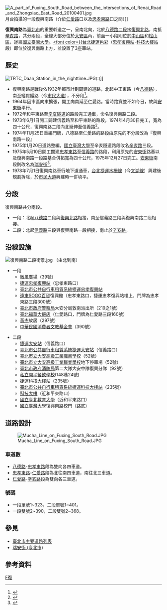 [[File:A_part_of_Fuxing_South_Road_between_the_intersections_of_Renai_Road_and_Zhongxiao_East_Road_20100401.jpg|thumb]]月台拍攝的一段復興南路（介於[[仁愛路_(台北市)|仁愛路]]口以及[[忠孝東路|忠孝東路]]口之間）]]

'''復興南路'''為[[臺北市|臺北市]]的重要幹道之一，呈南北向，北於[[八德路_(臺北市)|八德路二段]]接[[復興北路|復興北路]]，南抵[[辛亥路|辛亥路]]，共分兩段，全線大部分位於[[大安區_(臺北市)|大安區]]內，前面一小段則位於[[中山區_(臺北市)|中山區]]和[[松山區_(臺北市)|松山區]]，途經[[國立臺灣大學|國立臺灣大學]]。[[台北捷運文湖線|<font color={{台北捷運色彩]]（[[忠孝復興站|忠孝復興站]]-[[科技大樓站|科技大樓站]]段）即位於復興南路上方，並設置了3座車站。

==歷史==
[[File:TRTC_Daan_Station_in_the_nighttime.JPG|thumb]]口]]
*復興南路是戰後依1932年都市計劃闢建的道路，北起中正東路（今[[八德路_(臺北市)|八德路]]），南至縱貫鐵路（今[[市民大道|市民大道]]），不分段<ref>{{cite web|url=http://gissrv4.sinica.edu.tw/gis/taipei.aspx|title=臺北市百年歷史地圖|accessdate=2019-01-02|archive-date=2021-12-19|archive-url=https://web.archive.org/web/20211219044832/http://gissrv4.sinica.edu.tw/gis/taipei.aspx}}</ref>。
*1964年因市區向東擴張，開工向南延至仁愛路。當時路寬並不如今日，故與[[安東街|安東街]]平行。
*1972年和平東路至[[辛亥隧道|辛亥隧道]]的路段完工通車，命名復興南路二段。
*1973年6月1日開工闢建信義路至和平東路的路段，1974年4月30日完工，寬為四十公尺，復興南路二段向北延伸至信義路<ref>{{Cite book| url=https://www-ws.gov.taipei/001/Upload/public/Attachment/17414333478.pdf| title=臺北市大安區志| chapter=卷五 交通篇| year=2011| publisher=臺北市大安區公所| page=203| accessdate=2019-01-02| archive-date=2020-11-11| archive-url=https://web.archive.org/web/20201111165719/http://www-ws.gov.taipei/001/Upload/public/Attachment/17414333478.pdf}}</ref>。
*1974年11月25日重編門牌，八德路至仁愛路的路段由原先的不分段改為『復興南路一段』
*1975年1月20日道路整編，[[國立臺灣大學|國立臺灣大學]]至辛亥隧道路段改名[[辛亥路|辛亥路]]三段。
*1975年5月10日開工闢建[[忠孝東路|忠孝東路]]至[[信義路_(台北市)|信義路]]的路段，利用原先的[[安東街|安東街]]路基以及復興南路一段路基合併拓寬為四十公尺，1975年12月27日完工。[[安東街|安東街]]南段則改名為[[瑞安街_(臺北市)|瑞安街]]<ref>{{cite web |url=https://www.hs.ntnu.edu.tw/great/change/change_4/ |title=附中變遷史（四） |publisher=國立臺灣師範大學附屬高級中學 |accessdate=2019-01-02 |archive-date=2021-04-23 |archive-url=https://web.archive.org/web/20210423103043/https://www.hs.ntnu.edu.tw/great/change/change_4/ }}</ref>。
*1978年7月1日復興南路車行地下道通車，[[台北捷運|台北捷運]][[木柵線|木柵線]]（今[[文湖線|文湖線]]）興建後規劃拆除，於[[市民大道|市民大道]]興建時一併填平。

==分段==
復興南路共分兩段。

*一段：北起[[八德路_(臺北市)|八德路]]二段與[[復興北路|復興北路]]相接，南至信義路三段與復興南路二段相接。
*二段：北起[[信義路_(台北市)|信義路]]三段與復興南路一段相接，南止於[[辛亥路|辛亥路]]。

==沿線設施==
[[File:復興南路二段街景.jpg|thumb]]
（由北到南）
*一段
**[[微風廣場|微風廣場]]（39號）
**[[臺北捷運|捷運]][[忠孝復興站|忠孝復興站]]（忠孝東路口）
**[[臺北市公共自行車租賃系統|臺北市公共自行車租賃系統]][[捷運忠孝復興站|捷運忠孝復興站]]
**[[太平洋崇光百貨|遠東SOGO百貨]]復興館（忠孝東路口，捷運忠孝復興站樓上，門牌為忠孝東路三段300號）
**[[臺北市政府警察局|臺北市政府警察局]]大安分局敦南派出所（219之1號）
**[[臺北福華大飯店|臺北福華大飯店]]（仁愛路口，門牌為仁愛路三段160號）
**[[黃杰_(將軍)|黃杰]]故居（297號）
**[[中華民國消費者文教基金會|中華民國消費者文教基金會]]（390號）

*二段
**[[臺北捷運|捷運]][[大安站_(臺北市)|大安站]]（信義路口）
**[[臺北市公共自行車租賃系統|臺北市公共自行車租賃系統]][[捷運大安站|捷運大安站]]（信義路口）
**[[臺北市立大安高級工業職業學校|臺北市立大安高級工業職業學校]]（52號）
**[[臺北市立大安高級工業職業學校|臺北市立大安高級工業職業學校]]地下停車場（52號）
**[[臺北市政府消防局|臺北市政府消防局]]第二大隊大安中隊復興分隊（92號）
**[[開平餐飲學校|私立開平餐飲學校]](148巷24號)
**[[臺北捷運|捷運]][[科技大樓站|科技大樓站]]（235號）
**[[臺北市公共自行車租賃系統|臺北市公共自行車租賃系統]][[捷運科技大樓站|捷運科技大樓站]]（235號）
**[[科技大樓|科技大樓]]（近和平東路口）
**[[國立臺北教育大學|國立臺北教育大學]]（近和平東路口）
**[[國立臺灣大學|國立臺灣大學]]復興南路校門（路底）

==道路設計==
[[File:Mucha_Line_on_Fuxing_South_Road.JPG|thumb]]
===車道數===
*[[八德路_(臺北市)|八德路]]-[[忠孝東路|忠孝東路]]段為雙向各四車道。
*[[忠孝東路|忠孝東路]]-[[仁愛路_(臺北市)|仁愛路]]段為北往南四車道，南往北三車道。
*[[仁愛路_(臺北市)|仁愛路]]-[[辛亥路|辛亥路]]段為雙向各三車道。
===號碼===
*一段單號1~323，二段單號1~401。
*一段雙號2~390，二段雙號2~368。

==參見==
{{commonscat|Fuxing South Road}}
*[[臺北市主要道路列表|臺北市主要道路列表]]
*[[瑞安街_(臺北市)|瑞安街 (臺北市)]]

==參考資料==
{{reflist}}

{{臺北市市區主要道路}}

[[Category:臺北市街道|F復]]